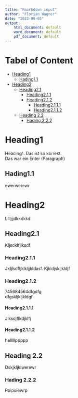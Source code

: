 ```yaml
---
title: "Rmarkdown input"
author: "Florian Wagner"
date: "2023-09-05"
output:
    html_document: default
    word_document: default
    pdf_document: default
---
```



# Tabel of Content
* [Heading1](#Heading1)
    + [Hading1.1](#Hading1.1)
* [Heading2](#Heading2)
    + [Heading2.1](#Heading2.1)
        + [Heading2.1.1](#Heading2.1.1)
        + [Heading2.1.2](#Heading2.1.2)
            + [Heading2.1.1.1](#Heading2.1.1.1)
            + [Heading2.1.1.2](#Heading2.1.1.2)
    + [Heading 2.2](#Heading 2.2)
        + [Hading 2.2.2](#Hading 2.2.2)


# Heading1<a name="Heading1"></a>
Heading1. Das ist so korrekt.  \
Das war ein Enter (Paragraph)  \

## Hading1.1<a name="Hading1.1"></a>
ewerwerewr  \

# Heading2<a name="Heading2"></a>
Lllljjjdkkdkkd  \

## Heading2.1<a name="Heading2.1"></a>
Kljsdklfjlksdf  \

### Heading2.1.1<a name="Heading2.1.1"></a>
Jkljlsdfljklkljjkldasf. Kjkldjskljkldjf  \

### Heading2.1.2<a name="Heading2.1.2"></a>
745684564dfgdfg  \
dfgskljkljkldgf  \

#### Heading2.1.1.1<a name="Heading2.1.1.1"></a>
Jlksdjflkdjklfj  \

#### Heading2.1.1.2<a name="Heading2.1.1.2"></a>
helllllppppp  \

## Heading 2.2<a name="Heading 2.2"></a>
Dskjkljklwerewr  \

### Hading 2.2.2<a name="Hading 2.2.2"></a>
Poipoiewrp
